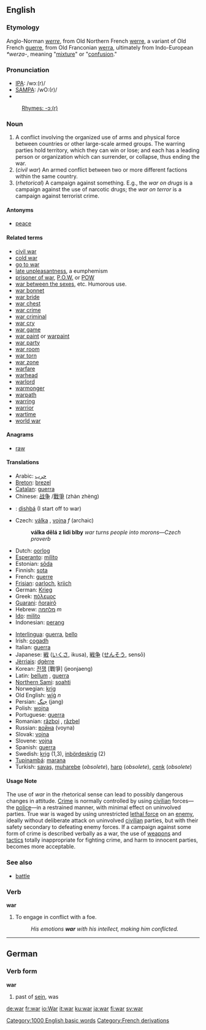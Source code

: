 ==English==

{{rank|fell|different|care|389|war|short|able|five}}

===Etymology===
Anglo-Norman ''[[werre]]'', from Old Northern French [[werre]], a variant of Old French [[guerre]], from Old Franconian [[werra]], ultimately from Indo-European ''*werza-'', meaning "[[mixture]]" or "[[confusion]]."

===Pronunciation===
*[[w:IPA|IPA]]: /wɔː(r)/
*[[w:SAMPA|SAMPA]]: /wO:(r)/
*{{audio|en-us-war.ogg|Audio (US)}}
:[[rhymes:English:-ɔː(r)|Rhymes: -ɔː(r)]]

===Noun===
{{en-noun-reg}}

# A conflict involving the organized use of arms and physical force between countries or other large-scale armed groups. The warring parties hold territory, which they can win or lose; and each has a leading person or organization which can surrender, or collapse, thus ending the war.
# (''civil war'') An armed conflict between two or more different factions within the same country.
# (''rhetorical'') A campaign against something. E.g., the ''war on drugs'' is a campaign against the use of narcotic drugs; the ''war on terror'' is a campaign against terrorist crime.

====Antonyms====
*[[peace]]

====Related terms====
*[[civil war]]
*[[cold war]]
*[[go to war]]
*[[late unpleasantness]], a eumphemism
*[[prisoner of war]], [[P.O.W.]] or [[POW]]
*[[war between the sexes]], etc. Humorous use.
*[[war bonnet]]
*[[war bride]]
*[[war chest]]
*[[war crime]]
*[[war criminal]]
*[[war cry]]
*[[war game]]
*[[war paint]] or [[warpaint]]
*[[war party]]
*[[war room]]
*[[war torn]]
*[[war zone]]
*[[warfare]]
*[[warhead]]
*[[warlord]]
*[[warmonger]]
*[[warpath]]
*[[warring]]
*[[warrior]]
*[[wartime]]
*[[world war]]

====Anagrams====
*[[raw]]

====Translations====
{{Top}}
*Arabic: [[حرب]]
*[[Breton]]: [[brezel]] {{m}}
*[[Catalan]]: [[guerra]] {{f}}
*Chinese: [[战争]] /[[戰爭]] (zhàn zhèng)
*{{apc}}: [[dishbá]] (I start off to war)
*Czech: [[válka]] {{f}}, [[vojna]] ''f'' (archaic)
*: '''válka dělá z lidi blby''' ''war turns people into morons&mdash;Czech proverb''
*Dutch: [[oorlog]] {{m}}
*[[Esperanto]]: [[milito]]
*Estonian: [[sõda]]
*Finnish: [[sota]]
*French: [[guerre]] {{f}}
*[[Frisian]]: [[oarloch]], [[kriich]]
*German: [[Krieg]] {{m}}
*Greek: [[πόλεμος]] {{m}}
*[[Guarani]]: [[ñorairõ]]
*Hebrew: [[מלחמה]] ''m''
*[[Ido]]: [[milito]]
*Indonesian: [[perang]]
{{Mid}}
*[[Interlingua]]: [[guerra]], [[bello]]
*Irish: [[cogadh]]
*Italian: [[guerra]] {{f}}
*Japanese: [[戦]] ([[いくさ]], ikusa), [[戦争]] ([[せんそう]], sensō)
*[[Jèrriais]]: [[dgèrre]] {{f}}
*Korean: [[전쟁]] [戰爭] (jeonjaeng)
*Latin: [[bellum]] {{n}}, [[guerra]] {{f}}
*[[Northern Sami]]: [[soahti]]
*Norwegian: [[krig]] {{m}}
*Old English: [[wig#Old English|wīġ]] ''n''
*Persian: [[جنگ]] (jang)
*Polish: [[wojna]] {{f}}
*Portuguese: [[guerra]] {{f}}
*Romanian: [[război]] {{n}}, [[răzbel]] {{n}} {{archaic}}
*Russian: [[война]] (voyna)
*Slovak: [[vojna#Slovak|vojna]] {{f}}
*Slovene: [[vojna]] {{f}}
*Spanish: [[guerra]] {{f}}
*Swedish: [[krig]] {{n}} (1,3), [[inbördeskrig]] (2) {{n}}
*[[Tupinambá]]: [[marana]]
*Turkish: [[savaş]], [[muharebe]] (''obsolete''), [[harp]]  (''obsolete''), [[cenk]] (''obsolete'')
{{Bottom}}

====Usage Note====
The use of ''war'' in the rhetorical sense can lead to possibly dangerous changes in attitude. [[Crime]] is normally controlled by using [[civilian]] forces&mdash;the [[police]]&mdash;in a restrained manner, with minimal effect on uninvolved parties. True war is waged by using unrestricted [[lethal force]] on an [[enemy]], ideally without deliberate attack on uninvolved [[civilian]] parties, but with their safety secondary to defeating enemy forces. If a campaign against some form of crime is described verbally as a war, the use of [[weapon]]s and [[tactics]] totally inappropriate for fighting crime, and harm to innocent parties, becomes more acceptable.

===See also===
*[[battle]]


===Verb===
'''war''' 

#To engage in conflict with a foe.
#:''His emotions '''war''' with his intellect, making him conflicted.''


----

==German==
===Verb form===
'''war'''

# past of [[sein]], was

[[Category:1000 English basic words]]

[[de:war]]
[[fr:war]]
[[io:War]]
[[it:war]]
[[ku:war]]
[[ja:war]]
[[fi:war]]
[[sv:war]]
[[Category:French derivations]]